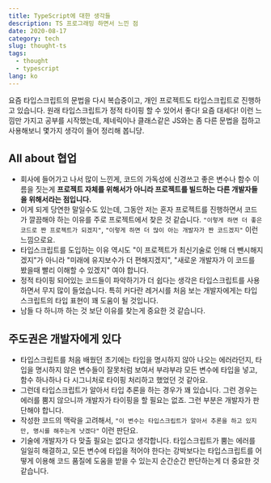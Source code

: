 ```yaml
---
title: TypeScript에 대한 생각들
description: TS 프로그래밍 하면서 느낀 점
date: 2020-08-17
category: tech
slug: thought-ts
tags:
  - thought
  - typescript
lang: ko
---
```


요즘 타입스크립트의 문법을 다시 복습중이고, 개인 프로젝트도 타입스크립트로 진행하고 있습니다. 원래 타입스크립트가 정적 타이핑 할 수 있어서 좋다! 요즘 대세다! 이런 느낌만 가지고 공부를 시작했는데, 제네릭이나 클래스같은 JS와는 좀 다른 문법을 접하고 사용해보니 몇가지 생각이 들어 정리해 봅니당.

## All about 협업

- 회사에 들어가고 나서 많이 느낀게, 코드의 가독성에 신경쓰고 좋은 변수나 함수 이름을 짓는게 **프로젝트 자체를 위해서가 아니라 프로젝트를 빌드하는 다른 개발자들을 위해서라는 점입니다.**
- 이게 되게 당연한 말일수도 있는데, 그동안 저는 혼자 프로젝트를 진행하면서 코드가 깔끔해야 하는 이유를 주로 프로젝트에서 찾은 것 같습니다. `"이렇게 하면 더 좋은 코드로 짠 프로젝트가 되겠지"`, `"이렇게 하면 더 많이 아는 개발자가 짠 코드겠지"` 이런 느낌으로요.
- 타입스크립트를 도입하는 이유 역시도 "이 프로젝트가 최신기술로 인해 더 뺀시해지겠지"가 아니라 "미래에 유지보수가 더 편해지겠지", "새로운 개발자가 이 코드를 봤을때 빨리 이해할 수 있겠지" 여야 합니다.
- 정적 타이핑 되어있는 코드들이 파악하기가 더 쉽다는 생각은 타입스크립트를 사용하면서 무지 많이 들었습니다. 특히 커다란 레거시를 처음 보는 개발자에게는 타입스크립트의 타입 표현이 꽤 도움이 될 것입니다.
- 남들 다 하니까 하는 것 보단 이유를 찾는게 중요한 것 같습니다.

## 주도권은 개발자에게 있다

- 타입스크립트를 처음 배웠던 초기에는 타입을 명시하지 않아 나오는 에러라던지, 타입을 명시하지 않은 변수들이 잘못처럼 보여서 부랴부랴 모든 변수에 타입을 넣고, 함수 하나하나 다 시그니처로 타이핑 처리하고 했었던 것 같아요.
- 그런데 타입스크립트가 알아서 타입 추론을 하는 경우가 꽤 있습니다. 그런 경우는 에러를 뿜지 않으니까 개발자가 타이핑을 할 필요는 없죠. 그런 부분은 개발자가 판단해야 합니다.
- 작성한 코드의 맥락을 고려해서, `"이 변수는 타입스크립트가 알아서 추론을 하고 있지만, 명시를 해주는게 낫겠다"` 이런 판단요.
- 기술에 개발자가 다 맞출 필요는 없다고 생각합니다. 타입스크립트가 뿜는 에러를 일일히 해결하고, 모든 변수에 타입을 적어야 한다는 강박보다는 타입스크립트를 어떻게 이용해 코드 품질에 도움을 받을 수 있는지 순간순간 판단하는게 더 중요한 것 같습니다.
